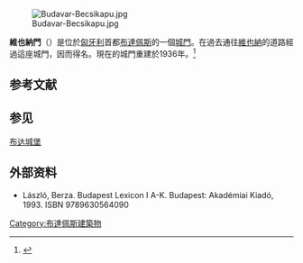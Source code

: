 [[File:Budavar-Becsikapu.jpg|thumb]]

'''維也納門'''（{{lang-hu|Bécsi kapu}}）是位於[[匈牙利|匈牙利]]首都[[布達佩斯|布達佩斯]]的一個[[城門|城門]]。在過去通往[[維也納|維也納]]的道路經過這座城門，因而得名。現在的城門重建於1936年。<ref>{{Cite web|title=Bécsi kapu (Vienna Gate)|url=http://budavar.btk.mta.hu/en/streets-squares-buildings/becsi-kapu-vienna-gate.html|access-date=2021-10-06|work=|publisher={{tsl|en|The Castle of Buda (online database)|布达城堡 (在线数据库)|布达城堡 (在线数据库)}}|language=en|trans-title=维也纳门}}</ref>

== 参考文献 ==
{{Reflist}}

== 参见 ==
[[布达城堡|布达城堡]]

==外部资料==
* László, Berza. Budapest Lexicon I A-K. Budapest: Akadémiai Kiadó, 1993. ISBN 9789630564090
{{布达佩斯}}
[[Category:布達佩斯建築物|Category:布達佩斯建築物]]
{{Hungary-stub}}